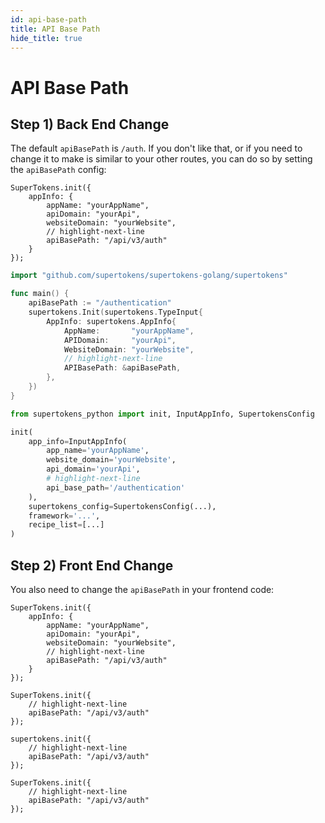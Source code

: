 ```yaml
---
id: api-base-path
title: API Base Path
hide_title: true
---
```


<!-- COPY DOCS -->
<!-- ./thirdpartyemailpassword/common-customizations/changing-base-path/api-base-path.mdx -->


# API Base Path

## Step 1) Back End Change 

The default `apiBasePath` is `/auth`. If you don't like that, or if you need to change it to make is similar to your other routes, you can do so by setting the `apiBasePath` config:

<BackendSDKTabs>
<TabItem value="nodejs">

```tsx
SuperTokens.init({
    appInfo: {
        appName: "yourAppName",
        apiDomain: "yourApi",
        websiteDomain: "yourWebsite",
        // highlight-next-line
        apiBasePath: "/api/v3/auth" 
    }
});
```
</TabItem>
<TabItem value="go">

```go
import "github.com/supertokens/supertokens-golang/supertokens"

func main() {
	apiBasePath := "/authentication"
	supertokens.Init(supertokens.TypeInput{
		AppInfo: supertokens.AppInfo{
			AppName:       "yourAppName",
			APIDomain:     "yourApi",
			WebsiteDomain: "yourWebsite",
			// highlight-next-line
			APIBasePath: &apiBasePath,
		},
	})
}
```
</TabItem>
<TabItem value="python">

```python
from supertokens_python import init, InputAppInfo, SupertokensConfig

init(
    app_info=InputAppInfo(
        app_name='yourAppName',
        website_domain='yourWebsite',
        api_domain='yourApi',
        # highlight-next-line
        api_base_path='/authentication'
    ),
    supertokens_config=SupertokensConfig(...),
    framework='...',
    recipe_list=[...]
)
```

</TabItem>
</BackendSDKTabs>

## Step 2) Front End Change

You also need to change the `apiBasePath` in your frontend code:
 
<FrontendSDKTabs>
<TabItem value="reactjs">

```tsx
SuperTokens.init({
    appInfo: {
        appName: "yourAppName",
        apiDomain: "yourApi",
        websiteDomain: "yourWebsite",
        // highlight-next-line
        apiBasePath: "/api/v3/auth"
    }
});
```
</TabItem>
<TabItem value="vanillajs">

<NpmOrScriptTabs>
<TabItem value="npm">

```tsx
SuperTokens.init({
    // highlight-next-line
    apiBasePath: "/api/v3/auth"
});
```

</TabItem>
<TabItem value="script">

```tsx
supertokens.init({
    // highlight-next-line
    apiBasePath: "/api/v3/auth"
});
```

</TabItem>
</NpmOrScriptTabs>

</TabItem>
<TabItem value="react-native">

```tsx
SuperTokens.init({
    // highlight-next-line
    apiBasePath: "/api/v3/auth"
});
```
</TabItem>
</FrontendSDKTabs>